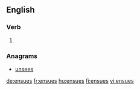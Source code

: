 ==English==

===Verb===
{{head|en}}

# {{en-third-person singular of|ensue}}

===Anagrams===
* [[unsees#English|unsees]]

[[de:ensues]]
[[fr:ensues]]
[[hu:ensues]]
[[fi:ensues]]
[[vi:ensues]]
